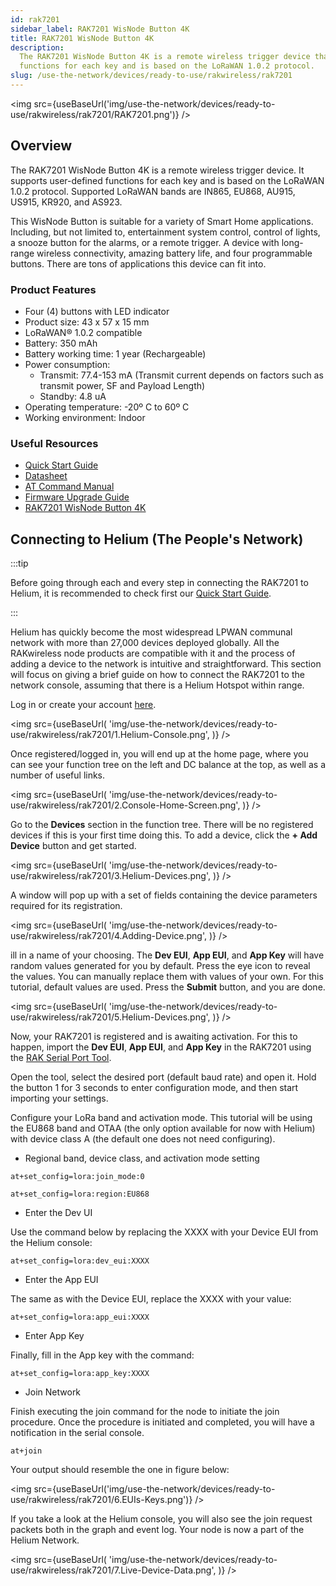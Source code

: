 ```yaml
---
id: rak7201
sidebar_label: RAK7201 WisNode Button 4K
title: RAK7201 WisNode Button 4K
description:
  The RAK7201 WisNode Button 4K is a remote wireless trigger device that supports user-defined
  functions for each key and is based on the LoRaWAN 1.0.2 protocol.
slug: /use-the-network/devices/ready-to-use/rakwireless/rak7201
---
```



<img src={useBaseUrl('img/use-the-network/devices/ready-to-use/rakwireless/rak7201/RAK7201.png')} />

## Overview

The RAK7201 WisNode Button 4K is a remote wireless trigger device. It supports user-defined
functions for each key and is based on the LoRaWAN 1.0.2 protocol. Supported LoRaWAN bands are
IN865, EU868, AU915, US915, KR920, and AS923.

This WisNode Button is suitable for a variety of Smart Home applications. Including, but not limited
to, entertainment system control, control of lights, a snooze button for the alarms, or a remote
trigger. A device with long-range wireless connectivity, amazing battery life, and four programmable
buttons. There are tons of applications this device can fit into.

### Product Features

- Four (4) buttons with LED indicator
- Product size: 43 x 57 x 15 mm
- LoRaWAN® 1.0.2 compatible
- Battery: 350 mAh
- Battery working time: 1 year (Rechargeable)
- Power consumption:
  - Transmit: 77.4-153 mA (Transmit current depends on factors such as transmit power, SF and
    Payload Length)
  - Standby: 4.8 uA
- Operating temperature: -20º C to 60º C
- Working environment: Indoor

### Useful Resources

- [Quick Start Guide](https://docs.rakwireless.com/Product-Categories/WisNode/RAK7201/Quickstart)
- [Datasheet](https://docs.rakwireless.com/Product-Categories/WisNode/RAK7201/Datasheet/)
- [AT Command Manual](https://docs.rakwireless.com/Product-Categories/WisNode/RAK7201/AT-Command-Manual)
- [Firmware Upgrade Guide](https://docs.rakwireless.com/Product-Categories/WisNode/RAK7201/Firmware-Upgrade-Guide/)
- [RAK7201 WisNode Button 4K](https://store.rakwireless.com/products/wisnode-button-4k-rak7201?utm_source=RAK7201WisNodeButton4K&utm_medium=Document&utm_campaign=BuyFromStore)

## Connecting to Helium (The People's Network)

:::tip

Before going through each and every step in connecting the RAK7201 to Helium, it is recommended to
check first our
[Quick Start Guide](https://docs.rakwireless.com/Product-Categories/WisNode/RAK7201/Quickstart/).

:::

Helium has quickly become the most widespread LPWAN communal network with more than 27,000 devices
deployed globally. All the RAKwireless node products are compatible with it and the process of
adding a device to the network is intuitive and straightforward. This section will focus on giving a
brief guide on how to connect the RAK7201 to the network console, assuming that there is a Helium
Hotspot within range.

Log in or create your account [here](https://www.helium.com/console).

<img
  src={useBaseUrl(
    'img/use-the-network/devices/ready-to-use/rakwireless/rak7201/1.Helium-Console.png',
  )}
/>

Once registered/logged in, you will end up at the home page, where you can see your function tree on
the left and DC balance at the top, as well as a number of useful links.

<img
  src={useBaseUrl(
    'img/use-the-network/devices/ready-to-use/rakwireless/rak7201/2.Console-Home-Screen.png',
  )}
/>

Go to the **Devices** section in the function tree. There will be no registered devices if this is
your first time doing this. To add a device, click the **+ Add Device** button and get started.

<img
  src={useBaseUrl(
    'img/use-the-network/devices/ready-to-use/rakwireless/rak7201/3.Helium-Devices.png',
  )}
/>

A window will pop up with a set of fields containing the device parameters required for its
registration.

<img
  src={useBaseUrl(
    'img/use-the-network/devices/ready-to-use/rakwireless/rak7201/4.Adding-Device.png',
  )}
/>

ill in a name of your choosing. The **Dev EUI**, **App EUI**, and **App Key** will have random
values generated for you by default. Press the eye icon to reveal the values. You can manually
replace them with values of your own. For this tutorial, default values are used. Press the
**Submit** button, and you are done.

<img
  src={useBaseUrl(
    'img/use-the-network/devices/ready-to-use/rakwireless/rak7201/5.Helium-Devices.png',
  )}
/>

Now, your RAK7201 is registered and is awaiting activation. For this to happen, import the **Dev
EUI**, **App EUI**, and **App Key** in the RAK7201 using the
[RAK Serial Port Tool](https://downloads.rakwireless.com/en/LoRa/Tools/RAK_SERIAL_PORT_TOOL_V1.2.1.zip).

Open the tool, select the desired port (default baud rate) and open it. Hold the button 1 for 3
seconds to enter configuration mode, and then start importing your settings.

Configure your LoRa band and activation mode. This tutorial will be using the EU868 band and OTAA
(the only option available for now with Helium) with device class A (the default one does not need
configuring).

- Regional band, device class, and activation mode setting

```
at+set_config=lora:join_mode:0
```

```
at+set_config=lora:region:EU868
```

- Enter the Dev UI

Use the command below by replacing the XXXX with your Device EUI from the Helium console:

```
at+set_config=lora:dev_eui:XXXX
```

- Enter the App EUI

The same as with the Device EUI, replace the XXXX with your value:

```
at+set_config=lora:app_eui:XXXX
```

- Enter App Key

Finally, fill in the App key with the command:

```
at+set_config=lora:app_key:XXXX
```

- Join Network

Finish executing the join command for the node to initiate the join procedure. Once the procedure is
initiated and completed, you will have a notification in the serial console.

```
at+join
```

Your output should resemble the one in figure below:

<img
  src={useBaseUrl('img/use-the-network/devices/ready-to-use/rakwireless/rak7201/6.EUIs-Keys.png')}
/>

If you take a look at the Helium console, you will also see the join request packets both in the
graph and event log. Your node is now a part of the Helium Network.

<img
  src={useBaseUrl(
    'img/use-the-network/devices/ready-to-use/rakwireless/rak7201/7.Live-Device-Data.png',
  )}
/>
